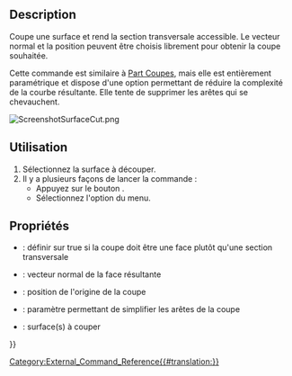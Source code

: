 <languages/>

{{Docnav/fr
|[[CurvedShapes_InterpolatedMiddle/fr|InterpolatedMiddle]]
|
|[[CurvedShapes_Workbench/fr|CurvedShapes]]
|IconL=CurvedShapes_InterpolatedMiddle.svg
|IconR=
|IconC=CurvedShapes_workbench_icon.svg
}}

{{GuiCommand/fr
|Name=CurvedShapes SurfaceCut
|Name/fr=CurvedShapes SurfaceCut
|MenuLocation=Curved Shapes → Surface Cut
|Workbenches=[[CurvedShapes Workbench/fr|CurvedShapes]]
|Shortcut=
|SeeAlso=
}}

==Description==

Coupe une surface et rend la section transversale accessible. Le vecteur normal et la position peuvent être choisis librement pour obtenir la coupe souhaitée.

Cette commande est similaire à [[Part_CrossSections/fr|Part Coupes]], mais elle est entièrement paramétrique et dispose d'une option permettant de réduire la complexité de la courbe résultante. Elle tente de supprimer les arêtes qui se chevauchent.

[[File:ScreenshotSurfaceCut.png|none|thumb]]
{{Caption|Image d'un projet FreeCAD simple avec deux esquisses réalisées à l'aide SurfaceCut sur une surface}}

<span id="Usage"></span>
==Utilisation==

# Sélectionnez la surface à découper.
# Il y a plusieurs façons de lancer la commande :
#* Appuyez sur le bouton {{Button|[[Image:CurvedShapes_SurfaceCut.svg|16px]] [[CurvedShapes_SurfaceCut/fr|Surface Cut]]}}.
#* Sélectionnez l'option {{MenuCommand|Curved Shapes → [[Image:CurvedShapes_SurfaceCut.svg|16px]] Surface Cut}} du menu.

<span id="Properties"></span>
==Propriétés==

{{Properties_Title|Surface Cut}}

* {{PropertyData|Face}} : définir sur true si la coupe doit être une face plutôt qu'une section transversale
* {{PropertyData|Normal}} : vecteur normal de la face résultante
* {{PropertyData|Position}} : position de l'origine de la coupe
* {{PropertyData|Simplify}} : paramètre permettant de simplifier les arêtes de la coupe
* {{PropertyData|Surfaces}} : surface(s) à couper


{{Docnav/fr
|[[CurvedShapes_InterpolatedMiddle/fr|InterpolatedMiddle]]
|
|[[CurvedShapes_Workbench/fr|CurvedShapes]]
|IconL=CurvedShapes_InterpolatedMiddle.svg
|IconR=
|IconC=CurvedShapes_workbench_icon.svg
}}

{{Userdocnavi{{#translation:}}}}
[[Category:External_Command_Reference{{#translation:}}]]